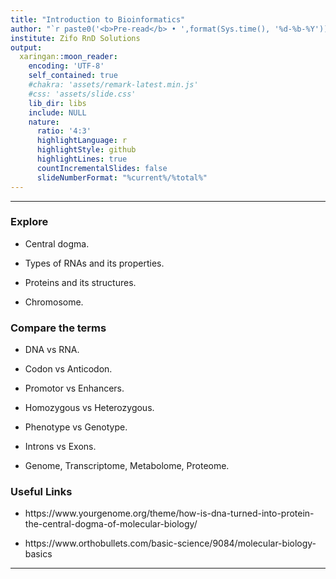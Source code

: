---
title: "Introduction to Bioinformatics"
author: "`r paste0('<b>Pre-read</b> • ',format(Sys.time(), '%d-%b-%Y'))`"
institute: Zifo RnD Solutions
output:
  xaringan::moon_reader:
    encoding: 'UTF-8'
    self_contained: true
    #chakra: 'assets/remark-latest.min.js'
    #css: 'assets/slide.css'
    lib_dir: libs
    include: NULL
    nature:
      ratio: '4:3'
      highlightLanguage: r
      highlightStyle: github
      highlightLines: true
      countIncrementalSlides: false
      slideNumberFormat: "%current%/%total%"
---

<!--------------- Only edit title, subtitle & author above this --------------->


---

### Explore

   * Central dogma.
   
   * Types of RNAs and its properties.
   
   * Proteins and its structures.
   
   * Chromosome.
   
### Compare the terms

   * DNA vs RNA.
   
   * Codon vs Anticodon.
   
   * Promotor vs Enhancers.
   
   * Homozygous vs Heterozygous.
   
   * Phenotype vs Genotype.
   
   * Introns vs Exons.
   
   * Genome, Transcriptome, Metabolome, Proteome.
   
### Useful Links

   * https://www.yourgenome.org/theme/how-is-dna-turned-into-protein-the-central-dogma-of-molecular-biology/
   

   * https://www.orthobullets.com/basic-science/9084/molecular-biology-basics
   
---
